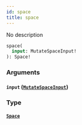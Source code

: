 ```yaml
---
id: space
title: space
---
```



No description

```graphql
space(
  input: MutateSpaceInput!
): Space!
```


### Arguments

#### `input` ([`MutateSpaceInput`](../../references/inputs/mutate-space-input))




### Type

#### [`Space`](../../references/objects/space) 






